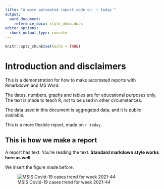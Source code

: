 ```yaml
---
title: "A more automated report made on `r today`"
output: 
  word_document:
    reference_docx: style_demo.docx
editor_options: 
  chunk_output_type: console
---
```


```r
knitr::opts_chunk$set(echo = TRUE)
```

# Introduction and disclaimers

This is a demonstration for how to make automated reports with Rmarkdown and MS Word.

The dates, numbers, graphs and tables are for educational purposes only. The text is made to teach R, not to be used in other circumstances.

The data used in this document is aggregated data, and it is public available. 

This is a more flexible report, made on `r today`.



## This is how we make a report

A report has text. You're reading the text. **Standard markdown style works here as well**.



We insert the figure made before. 

![MSIS Covid-19 cases trend for week 2021-44](map_covid_demo.png)



